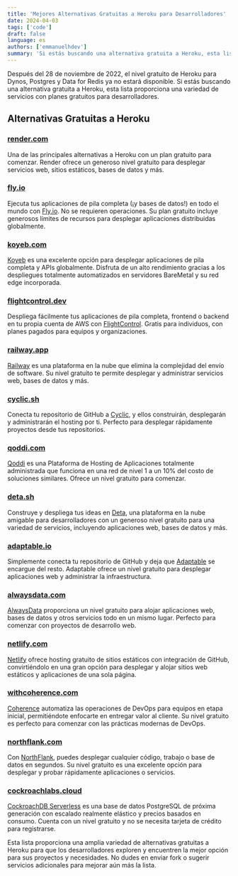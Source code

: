 ```yaml
---
title: 'Mejores Alternativas Gratuitas a Heroku para Desarrolladores'
date: 2024-04-03
tags: ['code']
draft: false
language: es
authors: ['emmanuelhdev']
summary: 'Si estás buscando una alternativa gratuita a Heroku, esta lista proporciona una variedad de servicios con planes gratuitos para desarrolladores.'
---
```


Después del 28 de noviembre de 2022, el nivel gratuito de Heroku para Dynos, Postgres y Data for Redis ya no estará disponible. Si estás buscando una alternativa gratuita a Heroku, esta lista proporciona una variedad de servicios con planes gratuitos para desarrolladores.

## Alternativas Gratuitas a Heroku

### [render.com](https://render.com/)

Una de las principales alternativas a Heroku con un plan gratuito para comenzar. Render ofrece un generoso nivel gratuito para desplegar servicios web, sitios estáticos, bases de datos y más.

### [fly.io](https://fly.io/)

Ejecuta tus aplicaciones de pila completa (¡y bases de datos!) en todo el mundo con [Fly.io](https://fly.io/). No se requieren operaciones. Su plan gratuito incluye generosos límites de recursos para desplegar aplicaciones distribuidas globalmente.

### [koyeb.com](https://www.koyeb.com)

[Koyeb](https://www.koyeb.com) es una excelente opción para desplegar aplicaciones de pila completa y APIs globalmente. Disfruta de un alto rendimiento gracias a los despliegues totalmente automatizados en servidores BareMetal y su red edge incorporada.

### [flightcontrol.dev](https://www.flightcontrol.dev?ref=heroku-free-alternatives)

Despliega fácilmente tus aplicaciones de pila completa, frontend o backend en tu propia cuenta de AWS con [FlightControl](https://www.flightcontrol.dev?ref=heroku-free-alternatives). Gratis para individuos, con planes pagados para equipos y organizaciones.

### [railway.app](https://railway.app/)

[Railway](https://railway.app/) es una plataforma en la nube que elimina la complejidad del envío de software. Su nivel gratuito te permite desplegar y administrar servicios web, bases de datos y más.

### [cyclic.sh](https://www.cyclic.sh/)

Conecta tu repositorio de GitHub a [Cyclic](https://www.cyclic.sh/), y ellos construirán, desplegarán y administrarán el hosting por ti. Perfecto para desplegar rápidamente proyectos desde tus repositorios.

### [qoddi.com](https://qoddi.com/)

[Qoddi](https://qoddi.com/) es una Plataforma de Hosting de Aplicaciones totalmente administrada que funciona en una red de nivel 1 a un 10% del costo de soluciones similares. Ofrece un nivel gratuito para comenzar.

### [deta.sh](https://www.deta.sh/)

Construye y despliega tus ideas en [Deta](https://www.deta.sh/), una plataforma en la nube amigable para desarrolladores con un generoso nivel gratuito para una variedad de servicios, incluyendo aplicaciones web, bases de datos y más.

### [adaptable.io](https://adaptable.io/)

Simplemente conecta tu repositorio de GitHub y deja que [Adaptable](https://adaptable.io/) se encargue del resto. Adaptable ofrece un nivel gratuito para desplegar aplicaciones web y administrar la infraestructura.

### [alwaysdata.com](https://www.alwaysdata.com/en/)

[AlwaysData](https://www.alwaysdata.com/en/) proporciona un nivel gratuito para alojar aplicaciones web, bases de datos y otros servicios todo en un mismo lugar. Perfecto para comenzar con proyectos de desarrollo web.

### [netlify.com](https://www.netlify.com/)

[Netlify](https://www.netlify.com/) ofrece hosting gratuito de sitios estáticos con integración de GitHub, convirtiéndolo en una gran opción para desplegar y alojar sitios web estáticos y aplicaciones de una sola página.

### [withcoherence.com](https://www.withcoherence.com/)

[Coherence](https://www.withcoherence.com/) automatiza las operaciones de DevOps para equipos en etapa inicial, permitiéndote enfocarte en entregar valor al cliente. Su nivel gratuito es perfecto para comenzar con las prácticas modernas de DevOps.

### [northflank.com](https://www.northflank.com/)

Con [NorthFlank](https://www.northflank.com/), puedes desplegar cualquier código, trabajo o base de datos en segundos. Su nivel gratuito es una excelente opción para desplegar y probar rápidamente aplicaciones o servicios.

### [cockroachlabs.cloud](https://cockroachlabs.cloud/)

[CockroachDB Serverless](https://cockroachlabs.cloud/) es una base de datos PostgreSQL de próxima generación con escalado realmente elástico y precios basados ​​en consumo. Cuenta con un nivel gratuito y no se necesita tarjeta de crédito para registrarse.

Esta lista proporciona una amplia variedad de alternativas gratuitas a Heroku para que los desarrolladores exploren y encuentren la mejor opción para sus proyectos y necesidades. No dudes en enviar fork o sugerir servicios adicionales para mejorar aún más la lista.
